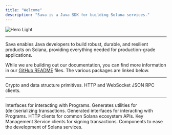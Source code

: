 ```yaml
---
title: "Welcome"
description: "Sava is a Java SDK for building Solana services."
---
```


<Frame>
  <img alt="Hero Light" classname="block" src="/images/sava-cup.svg" />
</Frame>

***

Sava enables Java developers to build robust, durable, and resilient products on Solana, providing everything needed for production-grade applications.

While we are building out our documentation, you can find more information in our [GitHub README](https://github.com/sava-software/sava) files. The various packages are linked below.

***

<CardGroup cols={2}>
  <Card title="Sava Core" icon="binary" href="https://github.com/sava-software/sava/blob/main/core/src/main/java/module-info.java">
    Crypto and data structure primitives.
  </Card>

  <Card title="Sava RPC" icon="circle-nodes" href="https://github.com/sava-software/sava/blob/main/rpc/src/main/java/module-info.java">
    HTTP and WebSocket JSON RPC clients.
  </Card>
</CardGroup>

***

<CardGroup cols={3}>
  <Card title="Solana Programs" icon="building" href="https://github.com/sava-software/solana-programs">
    Interfaces for interacting with Programs.
  </Card>

  <Card title="Source Generator" icon="anchor" href="https://github.com/sava-software/anchor-src-gen">
    Generates utilities for (de-)serializing transactions.
  </Card>

  <Card title="Anchor Programs" icon="city" href="https://github.com/sava-software/anchor-programs">
    Generated interfaces for interacting with Programs.
  </Card>

  <Card title="Solana Web 2.0" icon="globe-pointer" href="https://github.com/sava-software/solana-web2">
    HTTP clients for common Solana ecosystem APIs.
  </Card>

  <Card title="KMS" icon="key-skeleton-left-right" href="https://github.com/sava-software/kms">
    Key Management Service clients for signing transactions.
  </Card>

  <Card title="Ravina" icon="spa" href="https://github.com/sava-software/ravina">
    Components to ease the development of Solana services.
  </Card>
</CardGroup>